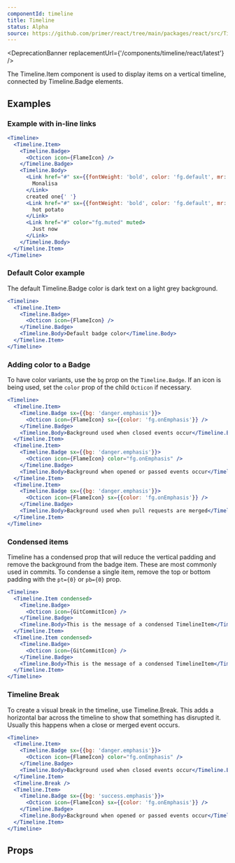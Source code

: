 ```yaml
---
componentId: timeline
title: Timeline
status: Alpha
source: https://github.com/primer/react/tree/main/packages/react/src/Timeline
---
```



<DeprecationBanner replacementUrl={'/components/timeline/react/latest'} />

The Timeline.Item component is used to display items on a vertical timeline, connected by Timeline.Badge elements.

## Examples

### Example with in-line links

```jsx live
<Timeline>
  <Timeline.Item>
    <Timeline.Badge>
      <Octicon icon={FlameIcon} />
    </Timeline.Badge>
    <Timeline.Body>
      <Link href="#" sx={{fontWeight: 'bold', color: 'fg.default', mr: 1}} muted>
        Monalisa
      </Link>
      created one{' '}
      <Link href="#" sx={{fontWeight: 'bold', color: 'fg.default', mr: 1}} muted>
        hot potato
      </Link>
      <Link href="#" color="fg.muted" muted>
        Just now
      </Link>
    </Timeline.Body>
  </Timeline.Item>
</Timeline>
```

### Default Color example

The default Timeline.Badge color is dark text on a light grey background.

```jsx live
<Timeline>
  <Timeline.Item>
    <Timeline.Badge>
      <Octicon icon={FlameIcon} />
    </Timeline.Badge>
    <Timeline.Body>Default badge color</Timeline.Body>
  </Timeline.Item>
</Timeline>
```

### Adding color to a Badge

To have color variants, use the `bg` prop on the `Timeline.Badge`. If an icon is being used, set the `color` prop
of the child `Octicon` if necessary.

```jsx live
<Timeline>
  <Timeline.Item>
    <Timeline.Badge sx={{bg: 'danger.emphasis'}}>
      <Octicon icon={FlameIcon} sx={{color: 'fg.onEmphasis'}} />
    </Timeline.Badge>
    <Timeline.Body>Background used when closed events occur</Timeline.Body>
  </Timeline.Item>
  <Timeline.Item>
    <Timeline.Badge sx={{bg: 'danger.emphasis'}}>
      <Octicon icon={FlameIcon} color="fg.onEmphasis" />
    </Timeline.Badge>
    <Timeline.Body>Background when opened or passed events occur</Timeline.Body>
  </Timeline.Item>
  <Timeline.Item>
    <Timeline.Badge sx={{bg: 'danger.emphasis'}}>
      <Octicon icon={FlameIcon} sx={{color: 'fg.onEmphasis'}} />
    </Timeline.Badge>
    <Timeline.Body>Background used when pull requests are merged</Timeline.Body>
  </Timeline.Item>
</Timeline>
```

### Condensed items

Timeline has a condensed prop that will reduce the vertical padding and remove the background from the badge item. These are most commonly used in commits. To condense a single item, remove the top or bottom padding with the `pt={0}` or `pb={0}` prop.

```jsx live
<Timeline>
  <Timeline.Item condensed>
    <Timeline.Badge>
      <Octicon icon={GitCommitIcon} />
    </Timeline.Badge>
    <Timeline.Body>This is the message of a condensed TimelineItem</Timeline.Body>
  </Timeline.Item>
  <Timeline.Item condensed>
    <Timeline.Badge>
      <Octicon icon={GitCommitIcon} />
    </Timeline.Badge>
    <Timeline.Body>This is the message of a condensed TimelineItem</Timeline.Body>
  </Timeline.Item>
</Timeline>
```

### Timeline Break

To create a visual break in the timeline, use Timeline.Break. This adds a horizontal bar across the timeline to show that something has disrupted it. Usually this happens when a close or merged event occurs.

```jsx live
<Timeline>
  <Timeline.Item>
    <Timeline.Badge sx={{bg: 'danger.emphasis'}}>
      <Octicon icon={FlameIcon} color="fg.onEmphasis" />
    </Timeline.Badge>
    <Timeline.Body>Background used when closed events occur</Timeline.Body>
  </Timeline.Item>
  <Timeline.Break />
  <Timeline.Item>
    <Timeline.Badge sx={{bg: 'success.emphasis'}}>
      <Octicon icon={FlameIcon} sx={{color: 'fg.onEmphasis'}} />
    </Timeline.Badge>
    <Timeline.Body>Background when opened or passed events occur</Timeline.Body>
  </Timeline.Item>
</Timeline>
```

## Props

<ComponentProps data={data} />
